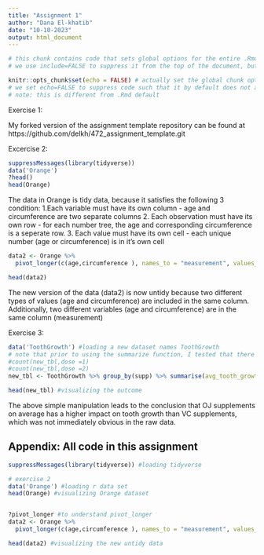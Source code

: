 ```yaml
---
title: "Assignment 1"
author: "Dana El-khatib"
date: "10-10-2023"
output: html_document
---
```


```r
# this chunk contains code that sets global options for the entire .Rmd. 
# we use include=FALSE to suppress it from the top of the document, but it will still appear in the appendix. 

knitr::opts_chunk$set(echo = FALSE) # actually set the global chunk options. 
# we set echo=FALSE to suppress code such that it by default does not appear throughout the document. 
# note: this is different from .Rmd default
```

Exercise 1:

My forked version of the assignment template repository can be found at https://github.com/delkh/472_assignment_template.git

Excercise 2: 
```r
suppressMessages(library(tidyverse))
data('Orange')
?head()
head(Orange)
```

The data in Orange is tidy data, because it satisfies the following 3 condition:
1.Each variable must have its own column - age and circumference are two separate columns
2. Each observation must have its own row - for each number tree, the age and corresponding circumference is a seperate row.
3. Each value must have its own cell - each unique number (age or circumference) is in it's own cell

```r
data2 <- Orange %>%
  pivot_longer(c(age,circumference ), names_to = "measurement", values_to = "values")

head(data2)
```

The new version of the data (data2) is now untidy because two different types of values (age and circumference) are included in the same column. Additionally, two different variables (age and circumference) are in the same column (measurement)



Exercise 3:


```r

data('ToothGrowth') #loading a new dataset names ToothGrowth
# note that prior to using the summarize function, I tested that there are an equal number of observations per dose for each type of supplement using the following code  #count(new_tbl,dose =0.5) 
#count(new_tbl,dose =1)
#count(new_tbl,dose =2)
new_tbl <- ToothGrowth %>% group_by(supp) %>% summarise(avg_tooth_growth=mean(len))#grouping data in ToothGrowth by supplement type and taking the average of the length growth of each supplement. 

head(new_tbl) #visualizing the outcome

```

The above simple manipulation leads to the conclusion that OJ supplements on average has a higher impact on tooth growth than VC supplements, which was not immediately obvious in the raw data. 

## Appendix: All code in this assignment

```r
suppressMessages(library(tidyverse)) #loading tidyverse

# exercise 2
data('Orange') #loading r data set
head(Orange) #visualizing Orange dataset 


?pivot_longer #to understand pivot_longer
data2 <- Orange %>%
  pivot_longer(c(age,circumference ), names_to = "measurement", values_to = "values") #making the data untidy using pivot_longer

head(data2) #visualizing the new untidy data




```

